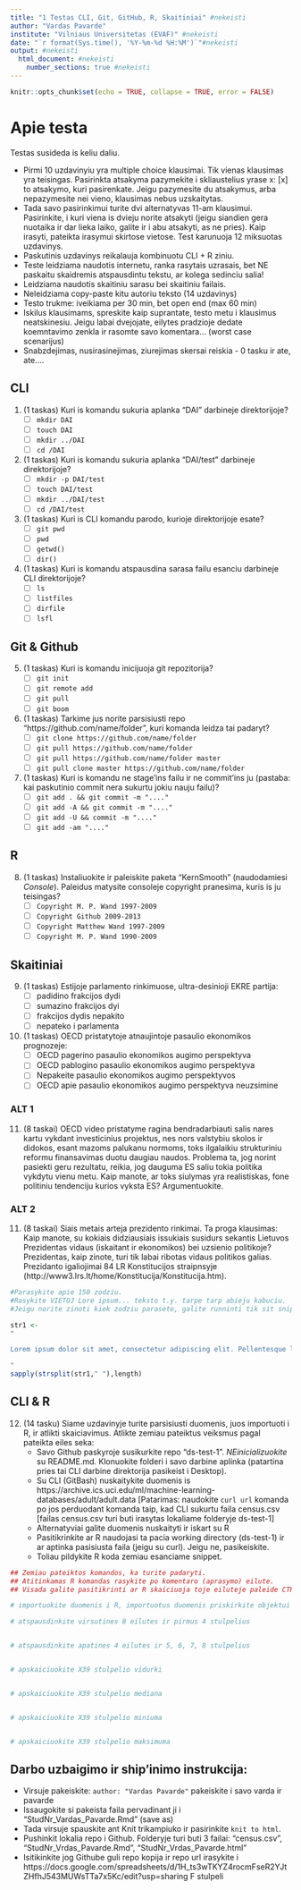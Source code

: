 ```yaml
---
title: "1 Testas CLI, Git, GitHub, R, Skaitiniai" #nekeisti
author: "Vardas Pavarde" 
institute: "Vilniaus Universitetas (EVAF)" #nekeisti 
date: "`r format(Sys.time(), '%Y-%m-%d %H:%M')`"#nekeisti
output: #nekeisti
  html_document: #nekeisti
    number_sections: true #nekeisti
---
```


```r
knitr::opts_chunk$set(echo = TRUE, collapse = TRUE, error = FALSE)
```
# Apie testa
Testas susideda is keliu daliu. 

* Pirmi 10 uzdavinyiu yra multiple choice klausimai. Tik vienas klausimas yra teisingas. Pasirinkta atsakyma pazymekite i skliaustelius yrase x: [x] to atsakymo, kuri pasirenkate. Jeigu pazymesite du atsakymus, arba nepazymesite nei vieno, klausimas nebus uzskaitytas. 
* Tada savo pasirinkimui turite dvi alternatyvas 11-am klausimui. Pasirinkite, i kuri viena is dvieju norite atsakyti (jeigu siandien gera nuotaika ir dar lieka laiko, galite ir i abu atsakyti, as ne pries). Kaip irasyti, pateikta irasymui skirtose vietose. Test karunuoja 12 miksuotas uzdavinys.
* Paskutinis uzdavinys reikalauja kombinuotu CLI + R ziniu.
* Teste leidziama naudotis internetu, ranka rasytais uzrasais, bet NE paskaitu skaidremis atspausdintu tekstu, ar kolega sedinciu salia!
* Leidziama naudotis skaitiniu sarasu bei skaitiniu failais.
* Neleidziama copy-paste kitu autoriu teksto (14 uzdavinys)
* Testo trukme: iveikiama per 30 min, bet open end (max 60 min)
* Iskilus klausimams, spreskite kaip suprantate, testo metu i klausimus neatskinesiu. Jeigu labai dvejojate, eilytes pradzioje dedate koemntavimo zenkla ir rasomte savo komentara... (worst case scenarijus)
* Snabzdejimas, nusirasinejimas, ziurejimas skersai reiskia - 0 tasku ir ate, ate....


## CLI
1. (1 taskas) Kuri is komandu sukuria aplanka "DAI" darbineje direktorijoje?
    - [ ] `mkdir DAI`
    - [ ] `touch DAI`
    - [ ] `mkdir ../DAI`
    - [ ] `cd /DAI`
    
2. (1 taskas) Kuri is komandu sukuria aplanka "DAI/test" darbineje direktorijoje?
    - [ ] `mkdir -p DAI/test`
    - [ ] `touch DAI/test`
    - [ ] `mkdir ../DAI/test`
    - [ ] `cd /DAI/test`

3. (1 taskas) Kuri is CLI komandu parodo, kurioje direktorijoje esate?
    - [ ] `git pwd`
    - [ ] `pwd`
    - [ ] `getwd()`
    - [ ] `dir()`

4. (1 taskas) Kuri is komandu atspausdina sarasa failu esanciu darbineje CLI direktorijoje? 
    - [ ] `ls`
    - [ ] `listfiles`
    - [ ] `dirfile`
    - [ ] `lsfl`

## Git & Github
5. (1 taskas) Kuri is komandu inicijuoja git repozitorija? 
    - [ ] `git init`
    - [ ] `git remote add`
    - [ ] `git pull`
    - [ ] `git boom`

6. (1 taskas) Tarkime jus norite parsisiusti repo "https://github.com/name/folder", kuri komanda leidza tai padaryt? 
    - [ ] `git clone https://github.com/name/folder`
    - [ ] `git pull https://github.com/name/folder`
    - [ ] `git pull https://github.com/name/folder master`
    - [ ] `git pull clone master https://github.com/name/folder`

7. (1 taskas) Kuri is komandu ne stage'ins failu ir ne commit'ins ju (pastaba: kai paskutinio commit nera sukurtu jokiu nauju failu)? 
    - [ ] `git add . && git commit -m "...."`
    - [ ] `git add -A && git commit -m "...."`
    - [ ] `git add -U && commit -m "...."`
    - [ ] `git add -am "...."`

## R 
8. (1 taskas) Instaliuokite ir paleiskite paketa "KernSmooth" (naudodamiesi *Console*). Paleidus matysite consoleje copyright pranesima, kuris is ju teisingas? 
    - [ ] `Copyright M. P. Wand 1997-2009`
    - [ ] `Copyright Github 2009-2013`
    - [ ] `Copyright Matthew Wand 1997-2009`
    - [ ] `Copyright M. P. Wand 1990-2009`

## Skaitiniai
9. (1 taskas) Estijoje parlamento rinkimuose, ultra-desinioji EKRE partija: 
    - [ ] padidino frakcijos dydi
    - [ ] sumazino frakcijos dyi
    - [ ] frakcijos dydis nepakito
    - [ ] nepateko i parlamenta

10. (1 taskas) OECD pristatytoje atnaujintoje pasaulio ekonomikos prognozeje:  
    - [ ] OECD pagerino pasaulio ekonomikos augimo perspektyva
    - [ ] OECD pablogino pasaulio ekonomikos augimo perspektyva
    - [ ] Nepakeite pasaulio ekonomikos augimo perspektyvos
    - [ ] OECD apie pasaulio ekonomikos augimo perspektyva neuzsimine

### ALT 1
11. (8 taskai) OECD video pristatyme ragina bendradarbiauti salis nares kartu vykdant investicinius projektus, nes nors valstybiu skolos ir didokos, esant mazoms palukanu normoms, toks ilgalaikiu strukturiniu reformu finansavimas duotu daugiau naudos. Problema ta, jog norint pasiekti geru rezultatu, reikia, jog dauguma ES saliu tokia politika vykdytu vienu metu. Kaip manote, ar toks siulymas yra realistiskas, fone politiniu tendenciju kurios vyksta ES? Argumentuokite.

### ALT 2
11. (8 taskai) Siais metais arteja prezidento rinkimai. Ta proga klausimas: Kaip manote, su kokiais didziausiais issukiais susidurs sekantis Lietuvos Prezidentas vidaus (iskaitant ir ekonomikos) bei uzsienio politikoje? 
Prezidentas, kaip zinote, turi tik labai ribotas vidaus politikos galias. Prezidanto igaliojimai 84 LR Konstitucijos straipnsyje (http://www3.lrs.lt/home/Konstitucija/Konstitucija.htm).


```r
#Parasykite apie 150 zodziu. 
#Rasykite VIETOJ Lore ipsum... teksto t.y. tarpe tarp abieju kabuciu.
#Jeigu norite zinoti kiek zodziu parasete, galite runninti tik sit snippet' jo kampytyje nuspaude ant zalio trikampio rodancio i desine

str1 <- 
"

Lorem ipsum dolor sit amet, consectetur adipiscing elit. Pellentesque luctus nisi sed odio rhoncus semper. Nam sit amet neque ac risus hendrerit lobortis a vitae velit. Donec tincidunt sapien ligula, at tincidunt enim aliquam non. Interdum et malesuada fames ac ante ipsum primis in faucibus. Curabitur tempus ex non velit ultrices lacinia. Aenean pulvinar nisl in quam bibendum, at cursus massa auctor. Quisque posuere orci at urna molestie varius. Proin at iaculis libero. Proin consequat, mauris eu convallis elementum, tortor leo ullamcorper lectus, eu euismod odio justo id nulla. Suspendisse eget aliquam tortor. Vivamus at dolor lobortis, feugiat quam ut, porta lorem. Ut non suscipit ante, varius facilisis risus. Fusce vel varius dui. Vestibulum ut ullamcorper urna. Phasellus iaculis eget nisi ac dictum. Phasellus consequat felis enim, ac ultricies libero vulputate vitae. Integer mollis sollicitudin volutpat. Sed et maximus lectus. Vestibulum vitae diam et odio pellentesque fermentum. Nunc non felis.

"
sapply(strsplit(str1," "),length)
```

## CLI & R
12. (14 tasku) Siame uzdavinyje turite parsisiusti duomenis, juos importuoti i R, ir atlikti skaiciavimus. Atlikte zemiau pateiktus veiksmus pagal pateikta eiles seka:
    * Savo Github paskyroje susikurkite repo "ds-test-1". *NEinicializuokite* su README.md. Klonuokite folderi i savo darbine aplinka (patartina pries tai CLI darbine direktorija pasikeist i Desktop). 
    * Su CLI (GitBash) nuskaitykite duomenis is https://archive.ics.uci.edu/ml/machine-learning-databases/adult/adult.data 
    [Patarimas: naudokite `curl url` komanda po jos perduodant komanda taip, kad CLI sukurtu faila census.csv [failas census.csv turi buti irasytas lokaliame folderyje ds-test-1]
    * Alternatyviai galite duomenis nuskaityti ir iskart su R
    * Pasitikrinkite ar R naudojasi ta pacia working directory (ds-test-1) ir ar aptinka pasisiusta faila (jeigu su curl). Jeigu ne, pasikeiskite.
    * Toliau pildykite R koda zemiau esanciame snippet. 

```r
## Zemiau pateiktos komandos, ka turite padaryti. 
## Atitinkamas R komandas rasykite po komentaro (aprasymo) eilute. 
## Visada galite pasitikrinti ar R skaiciuoja toje eiluteje paleide CTRL+ENTER, arba visa snippet su zaliu trikampiu

# importuokite duomenis i R, importuotus duomenis priskirkite objektui census <- ....

# atspausdinkite virsutines 8 eilutes ir pirmus 4 stulpelius


# atspausdinkite apatines 4 eilutes ir 5, 6, 7, 8 stulpelius  


# apskaiciuokite X39 stulpelio vidurki


# apskaiciuokite X39 stulpelio mediana


# apskaiciuokite X39 stulpelio miniuma


# apskaiciuokite X39 stulpelio maksimuma 


```


## Darbo uzbaigimo ir ship'inimo instrukcija:

* Virsuje pakeiskite: `author: "Vardas Pavarde"` pakeiskite i savo varda ir pavarde
* Issaugokite si pakeista faila pervadinant ji i "StudNr_Vardas_Pavarde.Rmd" (save as)
* Tada virsuje spauskite ant Knit trikampiuko ir pasirinkite `knit to html`. 
* Pushinkit lokalia repo i Github. Folderyje turi buti 3 failai: "census.csv", "StudNr_Vrdas_Pavarde.Rmd", "StudNr_Vrdas_Pavarde.html"
* Isitikinkite jog Githube guli repo kopija ir repo url irasykite i https://docs.google.com/spreadsheets/d/1H_ts3wTKYZ4rocmFseR2YJtZHfhJ543MUWsTTa7x5Kc/edit?usp=sharing F stulpeli


